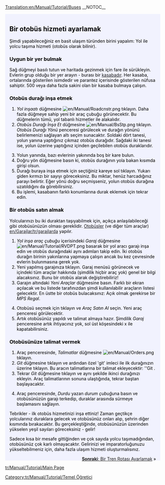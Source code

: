 [[Translation:en/Manual/Tutorial/Buses]]
__NOTOC__
{{en/Tabs|5|2
|tr/Öğretici|1. Başlangıç<!--
-->|tr/Manual/Tutorial/Otobüsler|2. Otobüsler<!--
-->|tr/Öğretici/Trenler|3. Trenler<!--
-->|tr/Öğretici/Uçaklar|4. Uçaklar<!--
-->|tr/Öğretici/Sonuç|5. Sonuç}}
<div style="padding:.5em 1em 1em 1em; border-top:none; background-color:#f1f2fe; color:#000;">
{{en/Manual/Tutorial/Navigation}}
==Bir otobüs hizmeti ayarlamak==
Şimdi yapabileceğiniz en basit ulaşım türünden birini yapalım: Yol ile yolcu taşıma hizmeti (otobüs olarak bilinir).
===Uygun bir yer bulmak===
Sağ düğmeyi basılı tutun ve haritada gezinmek için fare ile sürükleyin. Evlerin grup olduğu bir yer arayın - burası bir [[tr/Manual/Kasaba|kasaba]]dır. Her kasaba, ortalarında gösterilen isimdedir ve parantez içerisinde gösterilen nüfusa sahiptir. 500 veya daha fazla sakini olan bir kasaba bulmaya çalışın.
{{en/Phototable|[[File:en/Manual/Tutorial bus 1.png|400px|Bir kasaba]]|Bir kasaba|none}}

===Otobüs durağı inşa etmek===
#''Yol inşaatı'' düğmesine [[File:en/Manual/Roadcnstr.png]] tıklayın. Daha fazla düğmeye sahip yeni bir araç çubuğu görünecektir. Bu düğmelerin tümü, yol tabanlı hizmetler ile alakalıdır.
#''Otobüs Durağı İnşa Et'' düğmesine [[File:en/Manual/BsStp.png]] tıklayın. ''Otobüs Durağı Yönü'' penceresi görülecek ve durağın yönünü belirlemenizi sağlayan altı seçim sunacaktır. Soldaki dört tanesi, yolun yanına yaptığınız çıkmaz otobüs durağıdır. Sağdaki iki tanesi ise, yolun üzerine yaptığınız içinden geçilebilen otobüs duraklarıdır.
{{en/Phototable|[[File:en/Manual/Tutorial bus 2.png]]|Yön ve konum seçmek.|none|6=:}}
<ol start="3">
<li>Yolun yanında, bazı evlerinin yakınında boş bir kare bulun.
<li>Doğru yön düğmesine basın ki, otobüs durağının yola bakan kısımda girişi olsun.
<li>Durağı buraya inşa etmek için seçtiğiniz kareye sol tıklayın. Yukarı giden kırmızı bir sayıyı göreceksiniz. Bu miktar, henüz harcadığınız parayı belirtir. Eğer yönü doğru seçmişseniz, yolun otobüs durağına uzatıldığını da görebilirsiniz.
<li>Bu işlemi, kasabanın farklı konumlarına durak eklemek için tekrar edin.
</ol>
{{en/Phototable|[[File:en/Manual/Tutorial bus 4.png|400px]]|İki otobüs durağı inşa ettikten sonra.|none|6=:}}

===Bir otobüs satın almak===
Yolcularınızı bu iki duraktan taşıyabilmek için, açıkça anlaşılabileceği gibi otobüsünüzün olması gereklidir. [[tr/Otobüsler|Otobüsler]] (ve diğer tüm araçlar) [[en/Garajlar/tr/garajlar]]da yapılır.
#''Yol inşa araç çubuğu'' içerisindeki ''Garaj'' düğmesine [[File:en/Manual/Tutorial/RVDPT.png]] basarak bir yol aracı garajı inşa edin ve otobüs durağındaki aynı adımları takip edin. İki otobüs durağın birinin yakınlarına yapmaya çalışın ancak bu kez çevresinde evlerin bulunmasına gerek yok.
#Yeni yapılmış garajınıza tıklayın. Garaj menüsü görünecek ve içindeki tüm araçlar hakkında (şimdilik hiçbir araç yok) genel bir bilgi alacaksınız. Bunu bir otobüs alarak değiştirebiliriz!
#Garajın altındaki ''Yeni Araçlar'' düğmesine basın. Farklı bir ekran açılacak ve bu listede tarafınızdan şimdi kullanılabilir araçların listesi gelecektir. En üstte bir otobüs bulacaksınız: Açık olmak gerekirse bir ''MPS Regal''.
{{en/Phototable|[[File:en/Manual/Tutorial bus 5.png]]|Garajın içi...|none|6=:}}
<ol start="4">
<li>Otobüsü seçmek için tıklayın ve ''Araç Satın Al'' seçin. Yeni araç penceresi görülecektir.
<li>Artık otobüsünüz yapıldı ve talimat almaya hazır. Şimdilik ''Garaj'' penceresine artık ihtiyacınız yok, sol üst köşesindeki x ile kapatabilirsiniz.
</ol>

===Otobüsünüze talimat vermek===
#Araç penceresinde, ''Talimatlar'' düğmesine [[File:en/Manual/Orders.png]] tıklayın.
#''Git'' düğmesine tıklayın ve ardından özel 'git' imleci ile ilk durağınızın üzerine tıklayın. Bu aracın talimatlarına bir talimat ekleyecektir: ''Git <durak adı>. 
#Tekrar ''Git'' düğmesine tıklayın ve aynı şekilde ikinci durağınızı ekleyin. Araç talimatlarının sonuna ulaştığında, tekrar baştan başlayacaktır.
{{en/Phototable|[[File:en/Manual/Tutorial bus 6.png]]|Talimat verme.|none|6=:}}
<ol start="4">
<li>Araç penceresinde, ''Durdu'' yazan ''durum çubuğu''na basın ve otobüsünüzün garajı terkedip, duraklar arasında sürmeye başlamasını sağlayın.
</ol>
{{en/Phototable|[[File:en/Manual/Tutorial bus 7.png]]|İlk otobüsünüz durağa ulaşmak üzere.|none|6=:}}
Tebrikler - ilk otobüs hizmetinizi inşa ettiniz! Zaman geçtikçe yolcularınız duraklara gelecek ve otobüsünüz onları alıp, şehrin diğer kısmında bırakacaktır. Bu gerçekleştiğinde, otobüsünüzün üzerinden yükselen yeşil sayıları göreceksiniz - gelir!

Sadece kısa bir mesafe gittiğinden ve çok sayıda yolcu taşımadığından, otobüsünüz çok karlı olmayacaktır. Gelirinizi ve imparatorluğunuzu yükseltebilmeniz için, daha fazla ulaşım hizmeti oluşturmalısınız.


<span style="float: right">[[tr/Öğretici/Trenler|'''Sonraki''': Bir Tren Rotası Ayarlamak]] &raquo;</span>
</div>
[[tr/Manual/Tutorial/Main Page]]
[[Category:tr/Manual/Tutorial/Temel Öğretici]]